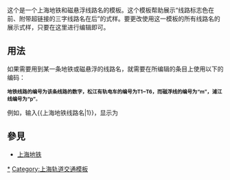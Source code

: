 <includeonly><!-- 在這裡加入模板的保護標識 --></includeonly><noinclude>{{template doc page viewed directly}}</noinclude>
这个是一个上海地铁和磁悬浮线路名的模板。这个模板帮助展示“线路标志色在前、附带超链接的三字线路名在后”的式样。要更改使用这一模板的所有线路名的展示式样，只要在这里进行编辑即可。

== 用法 ==
如果需要用到某一条地铁或磁悬浮的线路名，就需要在所编辑的条目上使用以下的编码：

{{tlx|上海地铁线路名|''线路编号''}}

<small>'''地铁线路的编号为该条线路的数字，松江有轨电车的编号为T1~T6，而磁浮线的编号为“m”，浦江线编号为“p”'''。</small>

例如，输入<nowiki>{{上海地铁线路名|1}}</nowiki>，显示为{{上海地铁线路名|1}}

== 參見 ==
* [[上海地铁]]

<includeonly>
<!-- 本行下加入模板的分類 -->
[[Category:上海轨道交通路线|*]]
[[Category:上海轨道交通模板]]
</includeonly>